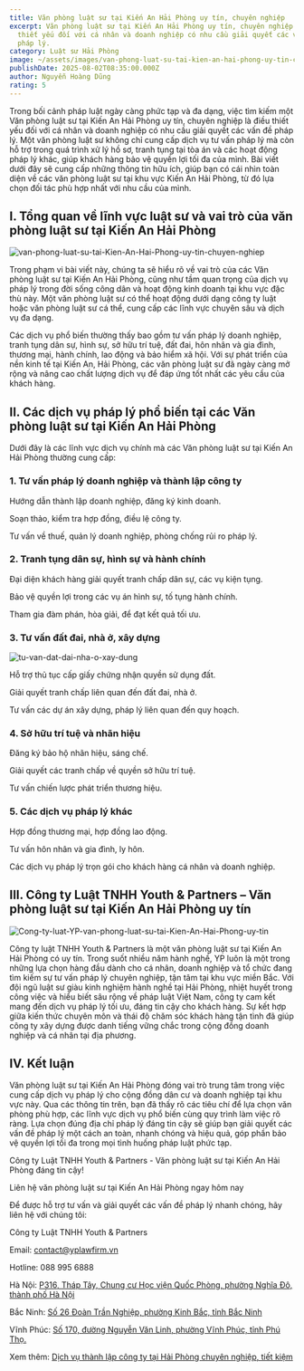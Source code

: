 ```yaml
---
title: Văn phòng luật sư tại Kiến An Hải Phòng uy tín, chuyên nghiệp
excerpt: Văn phòng luật sư tại Kiến An Hải Phòng uy tín, chuyên nghiệp là điều
  thiết yếu đối với cá nhân và doanh nghiệp có nhu cầu giải quyết các vấn đề
  pháp lý.
category: Luật sư Hải Phòng
image: ~/assets/images/van-phong-luat-su-tai-kien-an-hai-phong-uy-tin-chuyen-nghiep.png
publishDate: 2025-08-02T08:35:00.000Z
author: Nguyễn Hoàng Dũng
rating: 5
---
```

Trong bối cảnh pháp luật ngày càng phức tạp và đa dạng, việc tìm kiếm một Văn phòng luật sư tại Kiến An Hải Phòng uy tín, chuyên nghiệp là điều thiết yếu đối với cá nhân và doanh nghiệp có nhu cầu giải quyết các vấn đề pháp lý. Một văn phòng luật sư không chỉ cung cấp dịch vụ tư vấn pháp lý mà còn hỗ trợ trong quá trình xử lý hồ sơ, tranh tụng tại tòa án và các hoạt động pháp lý khác, giúp khách hàng bảo vệ quyền lợi tối đa của mình. Bài viết dưới đây sẽ cung cấp những thông tin hữu ích, giúp bạn có cái nhìn toàn diện về các văn phòng luật sư tại khu vực Kiến An Hải Phòng, từ đó lựa chọn đối tác phù hợp nhất với nhu cầu của mình.

## I. Tổng quan về lĩnh vực luật sư và vai trò của văn phòng luật sư tại Kiến An Hải Phòng

![van-phong-luat-su-tai-Kien-An-Hai-Phong-uy-tin-chuyen-nghiep](~/assets/images/van-phong-luat-su-tai-kien-an-hai-phong-uy-tin-chuyen-nghiep.png "văn phòng luật sư tại Kiến An Hải Phòng uy tín, chuyên nghiệp")

Trong phạm vi bài viết này, chúng ta sẽ hiểu rõ về vai trò của các Văn phòng luật sư tại Kiến An Hải Phòng, cũng như tầm quan trọng của dịch vụ pháp lý trong đời sống công dân và hoạt động kinh doanh tại khu vực đặc thù này. Một văn phòng luật sư có thể hoạt động dưới dạng công ty luật hoặc văn phòng luật sư cá thể, cung cấp các lĩnh vực chuyên sâu và dịch vụ đa dạng.

Các dịch vụ phổ biến thường thấy bao gồm tư vấn pháp lý doanh nghiệp, tranh tụng dân sự, hình sự, sở hữu trí tuệ, đất đai, hôn nhân và gia đình, thương mại, hành chính, lao động và bảo hiểm xã hội. Với sự phát triển của nền kinh tế tại Kiến An, Hải Phòng, các văn phòng luật sư đã ngày càng mở rộng và nâng cao chất lượng dịch vụ để đáp ứng tốt nhất các yêu cầu của khách hàng.

## II. Các dịch vụ pháp lý phổ biến tại các Văn phòng luật sư tại Kiến An Hải Phòng

Dưới đây là các lĩnh vực dịch vụ chính mà các Văn phòng luật sư tại Kiến An Hải Phòng thường cung cấp:

### 1.	Tư vấn pháp lý doanh nghiệp và thành lập công ty

Hướng dẫn thành lập doanh nghiệp, đăng ký kinh doanh.

Soạn thảo, kiểm tra hợp đồng, điều lệ công ty.

Tư vấn về thuế, quản lý doanh nghiệp, phòng chống rủi ro pháp lý.

### 2.	Tranh tụng dân sự, hình sự và hành chính

Đại diện khách hàng giải quyết tranh chấp dân sự, các vụ kiện tụng.

Bảo vệ quyền lợi trong các vụ án hình sự, tố tụng hành chính.

Tham gia đàm phán, hòa giải, để đạt kết quả tối ưu.

### 3.	Tư vấn đất đai, nhà ở, xây dựng

![tu-van-dat-dai-nha-o-xay-dung](~/assets/images/tu-van-dat-dai-nha-o-va-xay-dung.png "tư vấn đất đai nhà ở xây dựng")

Hỗ trợ thủ tục cấp giấy chứng nhận quyền sử dụng đất.

Giải quyết tranh chấp liên quan đến đất đai, nhà ở.

Tư vấn các dự án xây dựng, pháp lý liên quan đến quy hoạch.

### 4.	Sở hữu trí tuệ và nhãn hiệu

Đăng ký bảo hộ nhãn hiệu, sáng chế.

Giải quyết các tranh chấp về quyền sở hữu trí tuệ.

Tư vấn chiến lược phát triển thương hiệu.

### 5.	Các dịch vụ pháp lý khác

Hợp đồng thương mại, hợp đồng lao động.

Tư vấn hôn nhân và gia đình, ly hôn.

Các dịch vụ pháp lý trọn gói cho khách hàng cá nhân và doanh nghiệp.

## III.	Công ty Luật TNHH Youth & Partners – Văn phòng luật sư tại Kiến An Hải Phòng uy tín

![Cong-ty-luat-YP-van-phong-luat-su-tai-Kien-An-Hai-Phong-uy-tin](~/assets/images/cong-ty-luat-yp-van-phong-luat-su-tai-kien-an-hai-phong.png "Công ty luật YP - văn phòng luật sư tại Kiến An Hải Phòng uy tín")

Công ty luật TNHH Youth & Partners là một văn phòng luật sư tại Kiến An Hải Phòng có uy tín. Trong suốt nhiều năm hành nghề, YP luôn là một trong những lựa chọn hàng đầu dành cho cá nhân, doanh nghiệp và tổ chức đang tìm kiếm sự tư vấn pháp lý chuyên nghiệp, tận tâm tại khu vực miền Bắc. Với đội ngũ luật sư giàu kinh nghiệm hành nghề tại Hải Phòng, nhiệt huyết trong công việc và hiểu biết sâu rộng về pháp luật Việt Nam, công ty cam kết mang đến dịch vụ pháp lý tối ưu, đáng tin cậy cho khách hàng. Sự kết hợp giữa kiến thức chuyên môn và thái độ chăm sóc khách hàng tận tình đã giúp công ty xây dựng được danh tiếng vững chắc trong cộng đồng doanh nghiệp và cá nhân tại địa phương.

## IV. Kết luận

Văn phòng luật sư tại Kiến An Hải Phòng đóng vai trò trung tâm trong việc cung cấp dịch vụ pháp lý cho cộng đồng dân cư và doanh nghiệp tại khu vực này. Qua các thông tin trên, bạn đã thấy rõ các tiêu chí để lựa chọn văn phòng phù hợp, các lĩnh vực dịch vụ phổ biến cùng quy trình làm việc rõ ràng. Lựa chọn đúng địa chỉ pháp lý đáng tin cậy sẽ giúp bạn giải quyết các vấn đề pháp lý một cách an toàn, nhanh chóng và hiệu quả, góp phần bảo vệ quyền lợi tối đa trong mọi tình huống pháp luật phức tạp.

Công ty Luật TNHH Youth & Partners - Văn phòng luật sư tại Kiến An Hải Phòng đáng tin cậy!

Liên hệ văn phòng luật sư tại Kiến An Hải Phòng ngay hôm nay

Để được hỗ trợ tư vấn và giải quyết các vấn đề pháp lý nhanh chóng, hãy liên hệ với chúng tôi:

Công ty Luật TNHH Youth & Partners

Email: contact@yplawfirm.vn

Hotline: 088 995 6888

Hà Nội: [P316, Tháp Tây, Chung cư Học viện Quốc Phòng, phường Nghĩa Đô, thành phố Hà Nội](https://goo.gl/maps/3mxawLHAppA5zsPx9)

Bắc Ninh: [Số 26 Đoàn Trần Nghiệp, phường Kinh Bắc, tỉnh Bắc Ninh](https://maps.app.goo.gl/k7wnHwawNgTG9JW66)

Vĩnh Phúc: [Số 170, đường Nguyễn Văn Linh, phường Vĩnh Phúc, tỉnh Phú Thọ.](https://maps.app.goo.gl/iyeEMYfn8SBjvP1X6)

Xem thêm: [Dịch vụ thành lập công ty tại Hải Phòng chuyên nghiệp, tiết kiệm](https://yplawfirm.vn/tin-tuc/dich-vu-thanh-lap-cong-ty-tai-ninh-binh-uy-tin-tron-goi)
